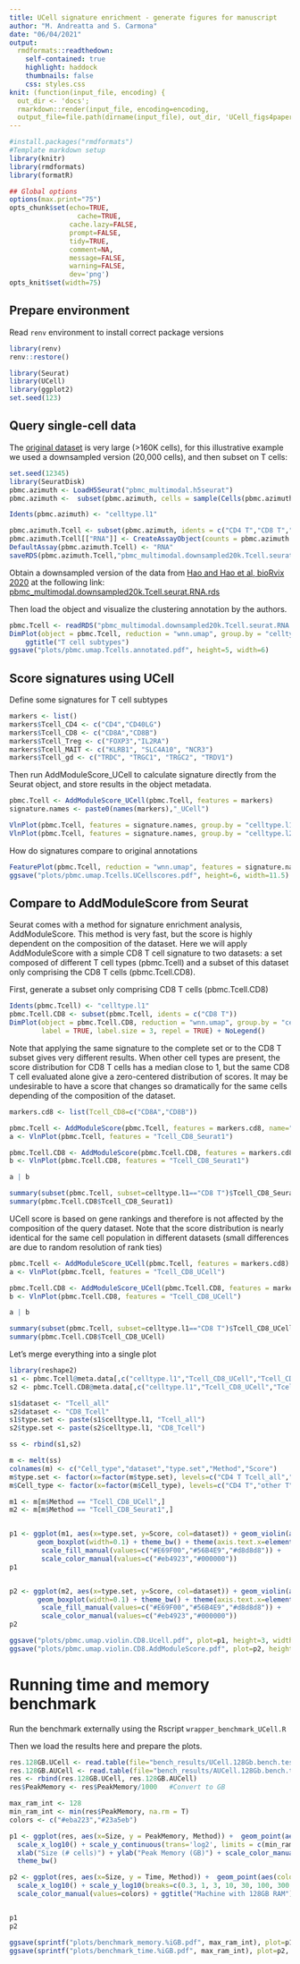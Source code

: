 ```yaml
---
title: UCell signature enrichment - generate figures for manuscript
author: "M. Andreatta and S. Carmona"
date: "06/04/2021"
output:
  rmdformats::readthedown:
    self-contained: true
    highlight: haddock
    thumbnails: false
    css: styles.css
knit: (function(input_file, encoding) {
  out_dir <- 'docs';
  rmarkdown::render(input_file, encoding=encoding,
  output_file=file.path(dirname(input_file), out_dir, 'UCell_figs4paper.html'))})
---
```


```r
#install.packages("rmdformats")
#Template markdown setup
library(knitr)
library(rmdformats)
library(formatR)

## Global options
options(max.print="75")
opts_chunk$set(echo=TRUE,
	             cache=TRUE,
               cache.lazy=FALSE,
               prompt=FALSE,
               tidy=TRUE,
               comment=NA,
               message=FALSE,
               warning=FALSE,
               dev='png')
opts_knit$set(width=75)

```


## Prepare environment

Read `renv` environment to install correct package versions
```r
library(renv)
renv::restore()

library(Seurat)
library(UCell)
library(ggplot2)
set.seed(123)
```

## Query single-cell data

The [original dataset](https://atlas.fredhutch.org/data/nygc/multimodal/pbmc_multimodal.h5seurat) is very large (>160K cells), for this illustrative example we used a downsampled version (20,000 cells), and then subset on T cells:
```r
set.seed(12345)
library(SeuratDisk)
pbmc.azimuth <- LoadH5Seurat("pbmc_multimodal.h5seurat")
pbmc.azimuth <-  subset(pbmc.azimuth, cells = sample(Cells(pbmc.azimuth), 20000))

Idents(pbmc.azimuth) <- "celltype.l1"

pbmc.azimuth.Tcell <- subset(pbmc.azimuth, idents = c("CD4 T","CD8 T","other T"))
pbmc.azimuth.Tcell[["RNA"]] <- CreateAssayObject(counts = pbmc.azimuth.Tcell@assays$SCT@counts)
DefaultAssay(pbmc.azimuth.Tcell) <- "RNA"
saveRDS(pbmc.azimuth.Tcell,"pbmc_multimodal.downsampled20k.Tcell.seurat.RNA.rds")
```

Obtain a downsampled version of the data from [Hao and Hao et al, bioRvix 2020](https://www.biorxiv.org/content/10.1101/2020.10.12.335331v1) at the following link: [pbmc_multimodal.downsampled20k.Tcell.seurat.RNA.rds](https://drive.switch.ch/index.php/s/3kM5PQ0tQaG6d6A)


Then load the object and visualize the clustering annotation by the authors.
```r
pbmc.Tcell <- readRDS("pbmc_multimodal.downsampled20k.Tcell.seurat.RNA.rds")
DimPlot(object = pbmc.Tcell, reduction = "wnn.umap", group.by = "celltype.l2", label = TRUE, label.size = 3, repel = TRUE) +
    ggtitle("T cell subtypes")
ggsave("plots/pbmc.umap.Tcells.annotated.pdf", height=5, width=6)
```

## Score signatures using UCell

Define some signatures for T cell subtypes
```r
markers <- list()
markers$Tcell_CD4 <- c("CD4","CD40LG")
markers$Tcell_CD8 <- c("CD8A","CD8B")
markers$Tcell_Treg <- c("FOXP3","IL2RA")
markers$Tcell_MAIT <- c("KLRB1", "SLC4A10", "NCR3")
markers$Tcell_gd <- c("TRDC", "TRGC1", "TRGC2", "TRDV1")
```

Then run AddModuleScore_UCell to calculate signature directly from the Seurat object, and store results in the object metadata.
```r
pbmc.Tcell <- AddModuleScore_UCell(pbmc.Tcell, features = markers)
signature.names <- paste0(names(markers),"_UCell")

VlnPlot(pbmc.Tcell, features = signature.names, group.by = "celltype.l1")
VlnPlot(pbmc.Tcell, features = signature.names, group.by = "celltype.l2")
```



How do signatures compare to original annotations

```r
FeaturePlot(pbmc.Tcell, reduction = "wnn.umap", features = signature.names, ncol=3, order=T, keep.scale="all")
ggsave("plots/pbmc.umap.Tcells.UCellscores.pdf", height=6, width=11.5)
```

## Compare to AddModuleScore from Seurat

Seurat comes with a method for signature enrichment analysis, AddModuleScore. This method is very fast, but the score is highly dependent on the composition of the dataset. 
Here we will apply AddModuleScore with a simple CD8 T cell signature to two datasets: a set composed of different T cell types (pbmc.Tcell) and a subset of this dataset only comprising the CD8 T cells (pbmc.Tcell.CD8). 

First, generate a subset only comprising CD8 T cells (pbmc.Tcell.CD8)
```r
Idents(pbmc.Tcell) <- "celltype.l1"
pbmc.Tcell.CD8 <- subset(pbmc.Tcell, idents = c("CD8 T"))
DimPlot(object = pbmc.Tcell.CD8, reduction = "wnn.umap", group.by = "celltype.l2", 
        label = TRUE, label.size = 3, repel = TRUE) + NoLegend()
```

Note that applying the same signature to the complete set or to the CD8 T subset gives very different results. When other cell types are present, the score distribution for CD8 T cells has a median close to 1, but the same CD8 T cell evaluated alone give a zero-centered distribution of scores. It may be undesirable to have a score that changes so dramatically for the same cells depending of the composition of the dataset.
```r
markers.cd8 <- list(Tcell_CD8=c("CD8A","CD8B"))

pbmc.Tcell <- AddModuleScore(pbmc.Tcell, features = markers.cd8, name="Tcell_CD8_Seurat")
a <- VlnPlot(pbmc.Tcell, features = "Tcell_CD8_Seurat1")

pbmc.Tcell.CD8 <- AddModuleScore(pbmc.Tcell.CD8, features = markers.cd8, name="Tcell_CD8_Seurat")
b <- VlnPlot(pbmc.Tcell.CD8, features = "Tcell_CD8_Seurat1")

a | b

summary(subset(pbmc.Tcell, subset=celltype.l1=="CD8 T")$Tcell_CD8_Seurat1)
summary(pbmc.Tcell.CD8$Tcell_CD8_Seurat1)
```

UCell score is based on gene rankings and therefore is not affected by the composition of the query dataset. Note that the score distribution is nearly identical for the same cell population in different datasets (small differences are due to random resolution of rank ties)
```r
pbmc.Tcell <- AddModuleScore_UCell(pbmc.Tcell, features = markers.cd8)
a <- VlnPlot(pbmc.Tcell, features = "Tcell_CD8_UCell")

pbmc.Tcell.CD8 <- AddModuleScore_UCell(pbmc.Tcell.CD8, features = markers.cd8)
b <- VlnPlot(pbmc.Tcell.CD8, features = "Tcell_CD8_UCell")

a | b

summary(subset(pbmc.Tcell, subset=celltype.l1=="CD8 T")$Tcell_CD8_UCell)
summary(pbmc.Tcell.CD8$Tcell_CD8_UCell)
```

Let's merge everything into a single plot
```r
library(reshape2)
s1 <- pbmc.Tcell@meta.data[,c("celltype.l1","Tcell_CD8_UCell","Tcell_CD8_Seurat1")]
s2 <- pbmc.Tcell.CD8@meta.data[,c("celltype.l1","Tcell_CD8_UCell","Tcell_CD8_Seurat1")]

s1$dataset <- "Tcell_all"
s2$dataset <- "CD8_Tcell"
s1$type.set <- paste(s1$celltype.l1, "Tcell_all")
s2$type.set <- paste(s2$celltype.l1, "CD8_Tcell")

ss <- rbind(s1,s2)

m <- melt(ss)
colnames(m) <- c("Cell_type","dataset","type.set","Method","Score")
m$type.set <- factor(x=factor(m$type.set), levels=c("CD4 T Tcell_all","other T Tcell_all","CD8 T Tcell_all","CD8 T CD8_Tcell"))
m$Cell_type <- factor(x=factor(m$Cell_type), levels=c("CD4 T","other T","CD8 T"))

m1 <- m[m$Method == "Tcell_CD8_UCell",]
m2 <- m[m$Method == "Tcell_CD8_Seurat1",]


p1 <- ggplot(m1, aes(x=type.set, y=Score, col=dataset)) + geom_violin(aes(fill=Cell_type), scale = "width") +
       geom_boxplot(width=0.1) + theme_bw() + theme(axis.text.x=element_blank()) +
        scale_fill_manual(values=c("#E69F00","#56B4E9","#d8d8d8")) +
        scale_color_manual(values=c("#eb4923","#000000"))
p1


p2 <- ggplot(m2, aes(x=type.set, y=Score, col=dataset)) + geom_violin(aes(fill=Cell_type), scale = "width") +
       geom_boxplot(width=0.1) + theme_bw() + theme(axis.text.x=element_blank()) +
        scale_fill_manual(values=c("#E69F00","#56B4E9","#d8d8d8")) +
        scale_color_manual(values=c("#eb4923","#000000"))
p2

ggsave("plots/pbmc.umap.violin.CD8.Ucell.pdf", plot=p1, height=3, width=5)
ggsave("plots/pbmc.umap.violin.CD8.AddModuleScore.pdf", plot=p2, height=3, width=5)


```


# Running time and memory benchmark

Run the benchmark externally using the Rscript `wrapper_benchmark_UCell.R`

Then we load the results here and prepare the plots.

```r
res.128GB.UCell <- read.table(file="bench_results/UCell.128Gb.bench.test.txt", header = T)
res.128GB.AUCell <- read.table(file="bench_results/AUCell.128Gb.bench.test.txt", header = T)
res <- rbind(res.128GB.UCell, res.128GB.AUCell)
res$PeakMemory <- res$PeakMemory/1000   #Convert to GB

max_ram_int <- 128
min_ram_int <- min(res$PeakMemory, na.rm = T)
colors <- c("#eba223","#23a5eb")

p1 <- ggplot(res, aes(x=Size, y = PeakMemory, Method)) +  geom_point(aes(color = Method)) + 
  scale_x_log10() + scale_y_continuous(trans='log2', limits = c(min_ram_int,max_ram_int), breaks=c(1/4, 1, 4, 16, 64)) +
  xlab("Size (# cells)") + ylab("Peak Memory (GB)") + scale_color_manual(values=colors) + ggtitle("Machine with 128GB RAM") + 
  theme_bw()

p2 <- ggplot(res, aes(x=Size, y = Time, Method)) +  geom_point(aes(color = Method)) + 
  scale_x_log10() + scale_y_log10(breaks=c(0.3, 1, 3, 10, 30, 100, 300, 1000)) + xlab("Size (# cells)") + ylab("Time (seconds)") + 
  scale_color_manual(values=colors) + ggtitle("Machine with 128GB RAM") + theme_bw()


p1
p2

ggsave(sprintf("plots/benchmark_memory.%iGB.pdf", max_ram_int), plot=p1, height=3, width=4)
ggsave(sprintf("plots/benchmark_time.%iGB.pdf", max_ram_int), plot=p2, height=3, width=4)
```









